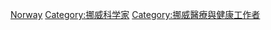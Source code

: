 [[Category:各国心理学家|Norway]]
[[Category:挪威科学家|Category:挪威科学家]]
[[Category:挪威醫療與健康工作者|Category:挪威醫療與健康工作者]]
